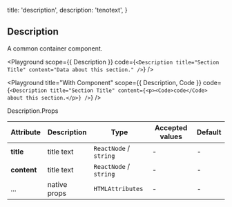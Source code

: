 
  title: 'description',
  description: 'tenotext',
}

## Description

A common container component.

<Playground
  scope={{ Description }}
  code={`
<Description title="Section Title" content="Data about this section." />
`} />

<Playground
  title="With Component"
  scope={{ Description, Code }}
  code={`
<Description title="Section Title" content={<p><Code>code</Code> about this section.</p>} />
`} />

<Attributes>
<Attributes.Title>Description.Props</Attributes.Title>

| Attribute | Description | Type | Accepted values | Default
| ---------- | ---------- | ---- |  -------------- | ------ |
| **title** | title text | `ReactNode` / `string` | - | - |
| **content** | title text | `ReactNode` / `string` | - | - |
| ... | native props | `HTMLAttributes` | - | - |

</Attributes>


